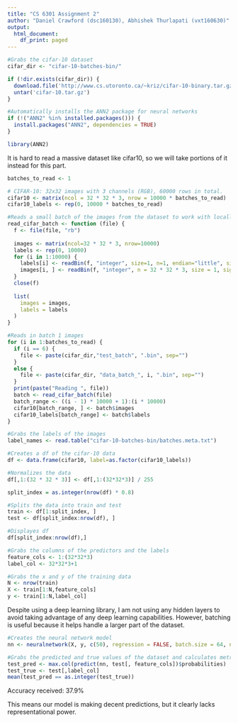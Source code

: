 ```yaml
---
title: "CS 6301 Assignment 2"
author: "Daniel Crawford (dsc160130), Abhishek Thurlapati (vxt160630)"
output:
  html_document:
    df_print: paged
---
```


```r
#Grabs the cifar-10 dataset 
cifar_dir <- "cifar-10-batches-bin/"

if (!dir.exists(cifar_dir)) {
  download.file('http://www.cs.utoronto.ca/~kriz/cifar-10-binary.tar.gz', 'cifar-10.tar.gz')
  untar('cifar-10.tar.gz')
}
```

```r
#Automatically installs the ANN2 package for neural networks
if (!("ANN2" %in% installed.packages())) {
  install.packages("ANN2", dependencies = TRUE)
}
```

```r
library(ANN2)
```
It is hard to read a massive dataset like cifar10, so we will take portions of it instead for this part.

```r
batches_to_read <- 1
```

```r
# CIFAR-10: 32x32 images with 3 channels (RGB), 60000 rows in total.
cifar10 <- matrix(ncol = 32 * 32 * 3, nrow = 10000 * batches_to_read)
cifar10_labels <- rep(0, 10000 * batches_to_read)
```

```r
#Reads a small batch of the images from the dataset to work with locally
read_cifar_batch <- function (file) {
  f <- file(file, "rb")
  
  images <- matrix(ncol=32 * 32 * 3, nrow=10000)
  labels <- rep(0, 10000)
  for (i in 1:10000) {
    labels[i] <- readBin(f, "integer", size=1, n=1, endian="little", signed=FALSE)
    images[i, ] <- readBin(f, "integer", n = 32 * 32 * 3, size = 1, signed=FALSE, endian = "little")
  }
  close(f)
  
  list(
    images = images,
    labels = labels
  )
}
```

```r
#Reads in batch 1 images
for (i in 1:batches_to_read) {
  if (i == 6) {
    file <- paste(cifar_dir,"test_batch", ".bin", sep="")
  }
  else {
    file <- paste(cifar_dir, "data_batch_", i, ".bin", sep="")
  }
  print(paste("Reading ", file))
  batch <- read_cifar_batch(file)
  batch_range <- ((i - 1) * 10000 + 1):(i * 10000)
  cifar10[batch_range, ] <- batch$images
  cifar10_labels[batch_range] <- batch$labels
}
```

```r
#Grabs the labels of the images
label_names <- read.table("cifar-10-batches-bin/batches.meta.txt")
```

```r
#Creates a df of the cifar-10 data
df <- data.frame(cifar10, label=as.factor(cifar10_labels))
```

```r
#Normalizes the data
df[,1:(32 * 32 * 3)] <- df[,1:(32*32*3)] / 255

split_index = as.integer(nrow(df) * 0.8)
```

```r
#Splits the data into train and test
train <- df[1:split_index, ]
test <- df[split_index:nrow(df), ]
```

```r
#Displayes df
df[split_index:nrow(df),]
```

```r
#Grabs the columns of the predictors and the labels
feature_cols <- 1:(32*32*3)
label_col <- 32*32*3+1
```

```r
#Grabs the x and y of the training data
N <- nrow(train)
X <- train[1:N,feature_cols]
y <- train[1:N,label_col]
```

Despite using a deep learning library, I am not using any hidden layers to avoid taking advantage
of any deep learning capabilities. However, batching is useful because it helps handle a larger part
of the dataset.
```r
#Creates the neural network model
nn <- neuralnetwork(X, y, c(50), regression = FALSE, batch.size = 64, n.epochs = 20)
```

```r
#Grabs the predicted and true values of the dataset and calculates metrics
test_pred <- max.col(predict(nn, test[, feature_cols])$probabilities)
test_true <- test[,label_col]
mean(test_pred == as.integer(test_true))
```

Accuracy received: 37.9%

This means our model is making decent predictions, but it clearly lacks representational power.
